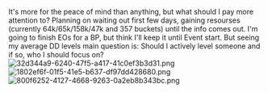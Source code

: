 It's more for the peace of mind than anything, but what should I pay more attention to? Planning on waiting out first few days, gaining resourses (currently 64k/65k/158k/47k and 357 buckets) until the info comes out. I'm going to finish EOs for a BP, but think I'll keep it until Event start. But seeing my average DD levels main question is: Should I actively level someone and if so, who I should focus on?[[File:32d344a9-6240-47f5-a417-41c0ef3b3d31.png|thumb]][[File:1802ef6f-01f5-41e5-b637-df97dd428680.png|thumb]][[File:800f6252-4127-4668-9263-0a2eb8b343bc.png|thumb|left]]<ac_metadata title="[Mostly Medium] Can&#039;t be that bad, no?"> </ac_metadata>